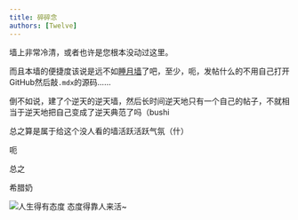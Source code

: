 ```yaml
---
title: 碎碎念
authors: [Twelve]
---
```


墙上非常冷清，或者也许是您根本没动过这里。

而且本墙的便捷度该说是远不如[睡月墙](http://sleepmoon.gscyjsq.top/index.php/)了吧，至少，呃，发帖什么的不用自己打开GitHub然后敲`.mdx`的源码……

倒不如说，建了个逆天的逆天墙，然后长时间逆天地只有一个自己的帖子，不就相当于逆天地把自己变成了逆天典范了吗（bushi

总之算是属于给这个没人看的墙活跃活跃气氛（什）

呃

总之

希腊奶

![人生得有态度 态度得靠人来活~](https://s1.ax1x.com/2023/08/24/pPYLjv6.jpg)
